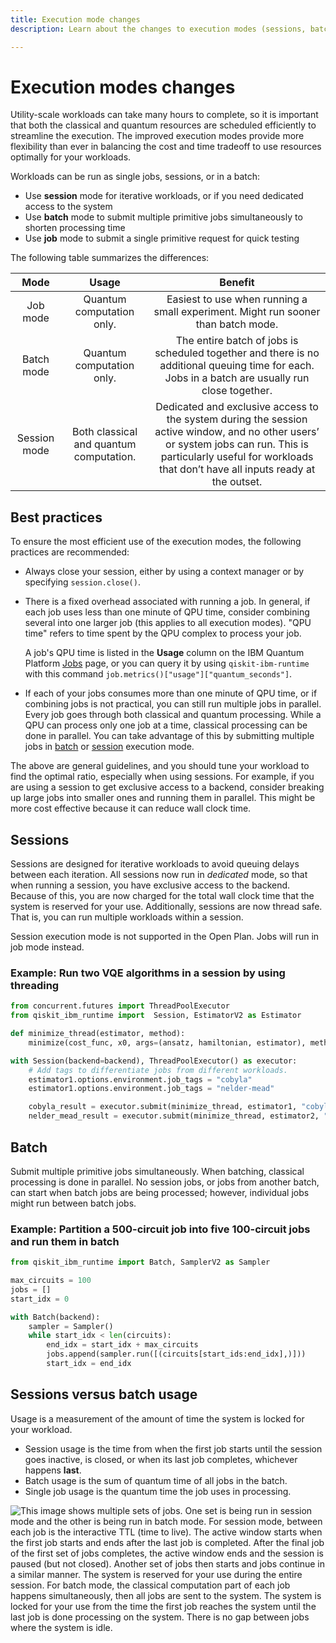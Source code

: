 ```yaml
---
title: Execution mode changes
description: Learn about the changes to execution modes (sessions, batch, and single jobs)

---
```


<span id="execution-modes"></span>

# Execution modes changes

Utility-scale workloads can take many hours to complete, so it is important that both the classical and quantum resources are scheduled efficiently to streamline the execution. The improved execution modes provide more flexibility than ever in balancing the cost and time tradeoff to use resources optimally for your workloads.

Workloads can be run as single jobs, sessions, or in a batch:

- Use **session** mode for iterative workloads, or if you need dedicated access to the system
- Use **batch** mode to submit multiple primitive jobs simultaneously to shorten processing time
- Use **job** mode to submit a single primitive request for quick testing

The following table summarizes the differences:

|     Mode     |                  Usage                  |                                                                                                        Benefit                                                                                                        |
|:------------:|:---------------------------------------:|:---------------------------------------------------------------------------------------------------------------------------------------------------------------------------------------------------------------------:|
| Job mode     | Quantum computation only.               | Easiest to use when running a small experiment. Might run sooner than batch mode.                                                                                                                                     |
| Batch mode   | Quantum computation only.               | The entire batch of jobs is scheduled together and there is no additional queuing time for each. Jobs in a batch are usually run close together.                                                                     |
| Session mode | Both classical and quantum computation. | Dedicated and exclusive access to the system during the session active window, and no other users’ or system jobs can run. This is particularly useful for workloads that don’t have all inputs ready at the outset.  |

## Best practices

To ensure the most efficient use of the execution modes, the following practices are recommended:

- Always close your session, either by using a context manager or by specifying `session.close()`.
- There is a fixed overhead associated with running a job. In general, if each job uses less than one minute of QPU time, consider combining several into one larger job (this applies to all execution modes). "QPU time" refers to time spent by the QPU complex to process your job.

    A job's QPU time is listed in the **Usage** column on the IBM Quantum Platform [Jobs](https://quantum.ibm.com/jobs) page, or you can  query it by using `qiskit-ibm-runtime` with this command `job.metrics()["usage"]["quantum_seconds"]`.

- If each of your jobs consumes more than one minute of QPU time, or if combining jobs is not practical, you can still run multiple jobs in parallel. Every job goes through both classical and quantum processing. While a QPU can process only one job at a time, classical processing can be done in parallel. You can take advantage of this by submitting multiple jobs in [batch](#divide) or [session](#two-vqe) execution mode.

The above are general guidelines, and you should tune your workload to find the optimal ratio, especially when using sessions. For example, if you are using a session to get exclusive access to a backend, consider breaking up large jobs into smaller ones and running them in parallel. This might be more cost effective because it can reduce wall clock time.


## Sessions

Sessions are designed for iterative workloads to avoid queuing delays between each iteration. All sessions now run in *dedicated* mode, so that when running a session, you have exclusive access to the backend.  Because of this, you are now charged for the total wall clock time that the system is reserved for your use. Additionally, sessions are now thread safe. That is, you can run multiple workloads within a session.

<Admonition type="note">
Session execution mode is not supported in the Open Plan. Jobs will run in job mode instead.
</Admonition>

<span id="two-vqe"></span>
### Example: Run two VQE algorithms in a session by using threading

```python
from concurrent.futures import ThreadPoolExecutor
from qiskit_ibm_runtime import  Session, EstimatorV2 as Estimator

def minimize_thread(estimator, method):
    minimize(cost_func, x0, args=(ansatz, hamiltonian, estimator), method=method)

with Session(backend=backend), ThreadPoolExecutor() as executor:
    # Add tags to differentiate jobs from different workloads.
    estimator1.options.environment.job_tags = "cobyla"
    estimator1.options.environment.job_tags = "nelder-mead"

    cobyla_result = executor.submit(minimize_thread, estimator1, "cobyla").result()
    nelder_mead_result = executor.submit(minimize_thread, estimator2, "nelder-mead").result()
```

## Batch

Submit multiple primitive jobs simultaneously. When batching, classical processing is done in parallel. No session jobs, or jobs from another batch, can start when batch jobs are being processed; however, individual jobs might run between batch jobs.

<span id="divide"></span>
### Example: Partition a 500-circuit job into five 100-circuit jobs and run them in batch
```python
from qiskit_ibm_runtime import Batch, SamplerV2 as Sampler

max_circuits = 100
jobs = []
start_idx = 0

with Batch(backend):
    sampler = Sampler()
    while start_idx < len(circuits):
        end_idx = start_idx + max_circuits
        jobs.append(sampler.run([(circuits[start_ids:end_idx],)]))
        start_idx = end_idx
```

## Sessions versus batch usage

Usage is a measurement of the amount of time the system is locked for your workload.

* Session usage is the time from when the first job starts until the session goes inactive, is closed, or when its last job completes, whichever happens **last**.
* Batch usage is the sum of quantum time of all jobs in the batch.
* Single job usage is the quantum time the job uses in processing.

![This image shows multiple sets of jobs.  One set is being run in session mode and the other is being run in batch mode.  For session mode, between each job is the interactive TTL (time to live).  The active window starts when the first job starts and ends after the last job is completed. After the final job of the first set of jobs completes, the active window ends and the session is paused (but not closed).  Another set of jobs then starts and jobs continue in a similar manner. The system is reserved for your use during the entire session.  For batch mode, the classical computation part of each job happens simultaneously, then all jobs are sent to the system.  The system is locked for your use from the time the first job reaches the system until the last job is done processing on the system.  There is no gap between jobs where the system is idle.](/images/guides/execution-modes/SessionVsBatch.svg 'Sessions compared to batch')
